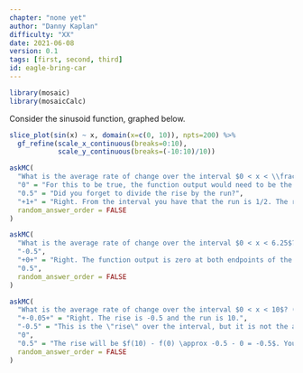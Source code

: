 ```yaml
---
chapter: "none yet"
author: "Danny Kaplan"
difficulty: "XX"
date: 2021-06-08 
version: 0.1
tags: [first, second, third]
id: eagle-bring-car
---
```


```r

library(mosaic)
library(mosaicCalc)
```

Consider the sinusoid function, graphed below.

```r
slice_plot(sin(x) ~ x, domain(x=c(0, 10)), npts=200) %>%
  gf_refine(scale_x_continuous(breaks=0:10),
            scale_y_continuous(breaks=(-10:10)/10))
```
```r
askMC(
  "What is the average rate of change over the interval $0 < x < \\frac{1}{2}$? (Choose the closest value.)",
  "0" = "For this to be true, the function output would need to be the same at the two endpoints of the interval.",
  "0.5" = "Did you forget to divide the rise by the run?",
  "+1+" = "Right. From the interval you have that the run is 1/2. The rise over that interval is from 0 to 1/2, so a rise of 1/2. ",
  random_answer_order = FALSE
)
```

```r
askMC(
  "What is the average rate of change over the interval $0 < x < 6.25$? (Choose the closest value.)",
  "-0.5",
  "+0+" = "Right. The function output is zero at both endpoints of the interval, so the rise is zero. Hence, the run is zero.",
  "0.5",
  random_answer_order = FALSE
)
```

```r
askMC(
  "What is the average rate of change over the interval $0 < x < 10$? (Choose the closest value.)",
  "+-0.05+" = "Right. The rise is -0.5 and the run is 10.",
  "-0.5" = "This is the \"rise\" over the interval, but it is not the average rate of change. You will need to divide the rise by another quantity to get the average rate of change.",
  "0",
  "0.5" = "The rise will be $f(10) - f(0) \approx -0.5 - 0 = -0.5$. You've got the sign wrong.",
  random_answer_order = FALSE
)
```


